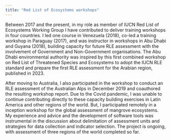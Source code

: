 ```yaml
---
title: "Red List of Ecosystems workshops"
---
```


Between 2017 and the present, in my role as member of IUCN Red List of Ecosystems Working Group I have contributed to deliver training workshops in four countries. I led one course in Venezuela (2018), co-led a training workshop in Paraguay (2017), and was instructor in workshops in Abu Dhabi and Guyana (2018), building capacity for future RLE assessment with the involvement of Government and Non-Government organisations. The Abu Dhabi environmental authority was inspired by this first combined workshop on Red List of Threatened Species and Ecosystems to adopt the IUCN RLE standard and prepare the first RLE assessment for the Arabian region, published in 2023.

After moving to Australia, I also participated in the workshop to conduct an RLE assessment of the Australian Alps in December 2019 and coauthored the resulting workshop report. Due to the Covid pandemic, I was unable to continue contributing directly to these capacity building exercises in Latin America and other regions of the world. But, I participated remotely in a inception workshop for the global assessment of mangrove ecosystems. My experience and advice and the development of software tools was instrumental in the discussion about delimitation of assessment units and strategies for data collection and indicator selection. The project is ongoing, with assessment of three regions of the world completed so far.
